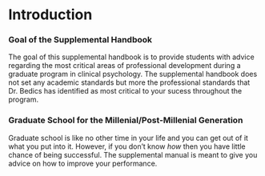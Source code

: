 # Introduction

### Goal of the Supplemental Handbook

The goal of this supplemental handbook is to provide students with advice regarding the most critical areas of professional development during a graduate program in clinical psychology.  The supplemental handbook does not set any academic standards but more the professional standards that Dr. Bedics has identified as most critical to your sucess throughout the program.

### Graduate School for the Millenial/Post-Millenial Generation

Graduate school is like no other time in your life and you can get out of it what you put into it. However, if you don't know *how* then you have little chance of being successful. The supplemental manual is meant to give you advice on how to improve your performance.

